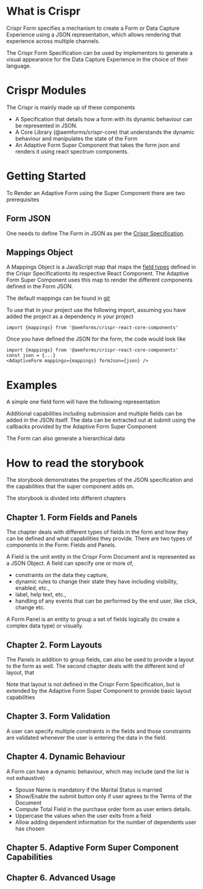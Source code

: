 
# What is Crispr

Crispr Form specifies a mechanism to create a Form or Data Capture Experience using a JSON representation,
which allows rendering that experience across multiple channels.

The Crispr Form Specification can be used by implementors to generate a visual appearance for the
Data Capture Experience in the choice of their language.

# Crispr Modules

The Crispr is mainly made up of these components

* A Specification that details how a form with its dynamic behaviour can be represented in JSON.
* A Core Library (@aemforms/crispr-core) that understands the dynamic behaviour and manipulates the state of the Form
* An Adaptive Form Super Component that takes the form json and renders it using react spectrum components.

# Getting Started

To Render an Adaptive Form using the Super Component there are two prerequisites

## Form JSON

One needs to define The Form in JSON as per the
[Crispr Specification](https://git.corp.adobe.com/pages/livecycle/af2-docs/spec/latest/).

## Mappings Object

A Mappings Object is a JavaScript map that maps the
[field types](https://git.corp.adobe.com/pages/livecycle/af2-docs/spec/latest/#field-properties-viewType)
defined in the Crispr Specificationto its respective React Component. The Adaptive Form Super Component
uses this map to render the different components defined in the Form JSON.

The default mappings can be found in
[git](https://git.corp.adobe.com/livecycle/af2-web-runtime/blob/main/packages/forms-next-react-core-components/src/utils/mappings.ts)

To use that in your project use the following import, assuming you have added the project as a dependency in your project

```
import {mappings} from '@aemforms/crispr-react-core-components'
```

Once you have defined the JSON for the form, the code would look like

```
import {mappings} from '@aemforms/crispr-react-core-components'
const json = {...}
<AdaptiveForm mappings={mappings} formJson={json} />
```

# Examples

A simple one field form will have the following representation

<Story id="crispr-introduction--introduction" />


Additional capabilities including submission and multiple fields can be added in the JSON itself. The data can be
extracted out at submit using the callbacks provided by the Adaptive Form Super Component

<Story id="crispr-introduction--form-data" />


The Form can also generate a hierarchical data

<Story id="crispr-introduction--nested-data" />


# How to read the storybook

The storybook demonstrates the properties of the JSON specification and the capabilities that the super component adds
on.

The storybook is divided into different chapters

## Chapter 1. Form Fields and Panels

The chapter deals with different types of fields in the form and how they can be defined and what capabilities they
provide. There are two types of components in the Form: Fields and Panels.

A Field is the unit entity in the Crispr Form Document and is represented as a JSON Object.
A field can specify one or more of,

* constraints on the data they capture,
* dynamic rules to change their state they have including visibility, enabled, etc.,
* label, help text, etc.,
* handling of any events that can be performed by the end user, like click, change etc.

A Form Panel is an entity to group a set of fields logically (to create a complex data type) or visually.

## Chapter 2. Form Layouts

The Panels in addition to group fields, can also be used to provide a layout to the form as well. The second chapter
deals with the different kind of layout, that

Note that layout is not defined in the Crispr Form Specification, but is extended by the Adaptive Form Super Component
to provide basic layout capabilities

## Chapter 3. Form Validation

A user can specify multiple constraints in the fields and those constraints are validated whenever the user is entering
the data in the field.

## Chapter 4. Dynamic Behaviour

A Form can have a dynamic behaviour, which may include (and the list is not exhaustive)

* Spouse Name is mandatory if the Marital Status is married
* Show/Enable the submit button only if user agrees to the Terms of the Document
* Compute Total Field in the purchase order form as user enters details.
* Uppercase the values when the user exits from a field
* Allow adding dependent information for the number of dependents user has chosen

## Chapter 5. Adaptive Form Super Component Capabilities

## Chapter 6. Advanced Usage